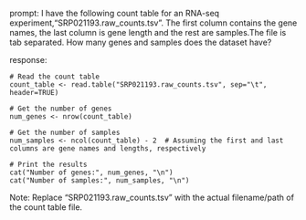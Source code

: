 prompt:
I have the following count table for an RNA-seq experiment,"SRP021193.raw_counts.tsv". The first column contains the gene names, the last column is gene length and the rest are samples.The file is tab separated. How many genes and samples does the dataset have?

response:
```
# Read the count table
count_table <- read.table("SRP021193.raw_counts.tsv", sep="\t", header=TRUE)

# Get the number of genes
num_genes <- nrow(count_table)

# Get the number of samples
num_samples <- ncol(count_table) - 2  # Assuming the first and last columns are gene names and lengths, respectively

# Print the results
cat("Number of genes:", num_genes, "\n")
cat("Number of samples:", num_samples, "\n")
```
Note: Replace "SRP021193.raw_counts.tsv" with the actual filename/path of the count table file.
